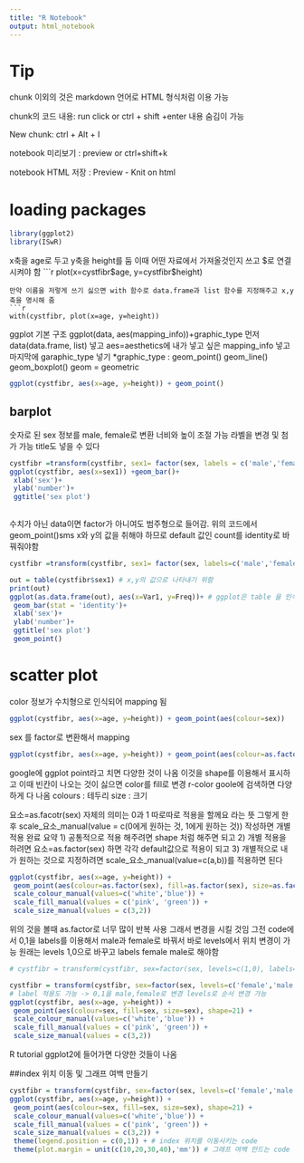 ```yaml
---
title: "R Notebook"
output: html_notebook
---
```

# Tip
chunk 이외의 것은 markdown 언어로 HTML 형식처럼 이용 가능

chunk의 코드 내용: run click or ctrl + shift +enter  내용 숨김이 가능

New chunk: ctrl + Alt + I

notebook 미리보기 : preview or ctrl+shift+k

notebook HTML 저장 : Preview - Knit on html 


# loading packages
```r
library(ggplot2)
library(ISwR)

```

x축을 age로 두고 y축을 height를 둠 이때 어떤 자료에서 가져올것인지 쓰고 $로 연결 시켜야 함
```r
plot(x=cystfibr$age, y=cystfibr$height)
```
만약 이름을 저렇게 쓰기 싫으면 with 함수로 data.frame과 list 함수를 지정해주고 x,y축을 명시해 줌
```r
with(cystfibr, plot(x=age, y=height))
```
ggplot 기본 구조
ggplot(data, aes(mapping_info))+graphic_type
먼저 data(data.frame, list) 넣고 aes=aesthetics에 내가 넣고 싶은 mapping_info 넣고 마지막에 garaphic_type 넣기
*graphic_type : geom_point() geom_line() geom_boxplot()   geom = geometric

```r
ggplot(cystfibr, aes(x=age, y=height)) + geom_point()
```

## barplot
숫자로 된 sex 정보를 male, female로 변환
너비와 높이 조절 가능
라벨을 변경 및 첨가 가능
title도 넣을 수 있다
```r
cystfibr =transform(cystfibr, sex1= factor(sex, labels = c('male','female')))
ggplot(cystfibr, aes(x=sex1)) +geom_bar()+
 xlab('sex')+
 ylab('number')+
 ggtitle('sex plot')
 
```

수치가 아닌 data이면 factor가 아니여도 범주형으로 들어감. 
위의 코드에서 geom_point()sms x와 y의 값을 취해야 하므로 default 값인 count를 identity로 바꿔줘야함

```r
cystfibr =transform(cystfibr, sex1= factor(sex, labels=c('male','female')))

out = table(cystfibr$sex1) # x,y의 값으로 나타내기 위함
print(out)
ggplot(as.data.frame(out), aes(x=Var1, y=Freq))+ # ggplot은 table 을 인식하지 못해 data.frame으로 변경. df의 x,y가 Var1, Freq로 나와서 aes를 저렇게 지정
 geom_bar(stat = 'identity')+  
 xlab('sex')+
 ylab('number')+
 ggtitle('sex plot')
 geom_point()
```

# scatter plot
color 정보가 수치형으로 인식되어 mapping 됨
```r
ggplot(cystfibr, aes(x=age, y=height)) + geom_point(aes(colour=sex))
```

sex 를 factor로 변환해서 mapping
```r
ggplot(cystfibr, aes(x=age, y=height)) + geom_point(aes(colour=as.factor(sex)))
```

google에 ggplot point라고 치면 다양한 것이 나옴 이것을 shape를 이용해서 표시하고 이때 빈칸이 나오는 것이 싫으면 color를 fill로 변경
r-color goole에 검색하면 다양하게 다 나옴
colours : 테두리 size : 크기


요소=as.facotr(sex) 자체의 의미는 0과 1 따로따로 적용을 할께요 라는 뜻
그렇게 한 후 scale_요소_manual(value = c(0에게 원하는 것, 1에게 원하는 것)) 작성하면 개별 적용 완료
요약
1) 공통적으로 적용 해주려면 shape 처럼 해주면 되고 
2) 개별 적용을 하려면 요소=as.factor(sex) 하면 각각 default값으로 적용이 되고
3) 개별적으로 내가 원하는 것으로 지정하려면 scale_요소_manual(value=c(a,b))를 적용하면 된다

```r
ggplot(cystfibr, aes(x=age, y=height)) + 
 geom_point(aes(colour=as.factor(sex), fill=as.factor(sex), size=as.factor(sex)), shape=21) +
 scale_colour_manual(values=c('white','blue')) +
 scale_fill_manual(values = c('pink', 'green')) +
 scale_size_manual(values = c(3,2))
```

위의 것을 볼때 as.factor로 너무 많이 반복 사용 그래서 변경을 시킬 것임
그전 code에서 0,1을 labels를 이용해서 male과 female로 바꿔서 바로 levels에서 위치 변경이 가능
원래는 levels 1,0으로 바꾸고 labels female male로 해야함
```r
# cystfibr = transform(cystfibr, sex=factor(sex, levels=c(1,0), labels=c('female','male')))

cystfibr = transform(cystfibr, sex=factor(sex, levels=c('female','male')))
# label 적용도 가능 -> 0,1을 male,female로 변경 levels로 순서 변경 가능
ggplot(cystfibr, aes(x=age, y=height)) + 
 geom_point(aes(colour=sex, fill=sex, size=sex), shape=21) +
 scale_colour_manual(values=c('white','blue')) +
 scale_fill_manual(values = c('pink', 'green')) +
 scale_size_manual(values = c(3,2))
```
R tutorial ggplot2에 들어가면 다양한 것들이 나옴

##index 위치 이동 및 그래프 여백 만들기
```r
cystfibr = transform(cystfibr, sex=factor(sex, levels=c('female','male')))
ggplot(cystfibr, aes(x=age, y=height)) + 
 geom_point(aes(colour=sex, fill=sex, size=sex), shape=21) +
 scale_colour_manual(values=c('white','blue')) +
 scale_fill_manual(values = c('pink', 'green')) +
 scale_size_manual(values = c(3,2)) +
 theme(legend.position = c(0,1)) + # index 위치를 이동시키는 code
 theme(plot.margin = unit(c(10,20,30,40),'mm')) # 그래프 여백 만드는 code
```








